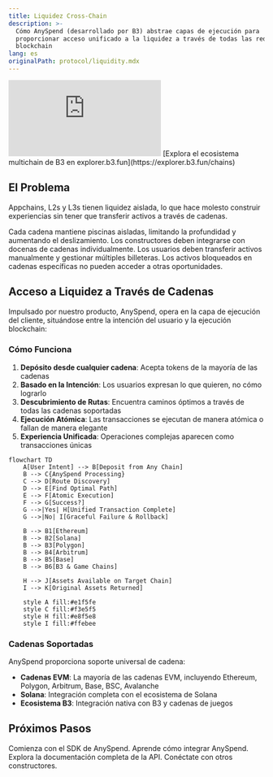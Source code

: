 ```yaml
---
title: Liquidez Cross-Chain
description: >-
  Cómo AnySpend (desarrollado por B3) abstrae capas de ejecución para
  proporcionar acceso unificado a la liquidez a través de todas las redes
  blockchain
lang: es
originalPath: protocol/liquidity.mdx
---
```

<iframe
   className="w-full aspect-video rounded-xl"
    src="https://customer-gg6qs7nm5ue94t64.cloudflarestream.com/4453d7f20bb58fb822f0e114e4887ab5/iframe?muted=true&loop=true&autoplay=true&poster=https%3A%2F%2Fcustomer-gg6qs7nm5ue94t64.cloudflarestream.com%2F4453d7f20bb58fb822f0e114e4887ab5%2Fthumbnails%2Fthumbnail.jpg%3Ftime%3D%26height%3D600"
    title="Fragmentación de Liquidez"
    frameBorder="0"
  allow="accelerometer; autoplay; clipboard-write; encrypted-media; gyroscope; picture-in-picture"
  allowFullScreen
  ></iframe>

<Note>
[Explora el ecosistema multichain de B3 en explorer.b3.fun](https://explorer.b3.fun/chains)
</Note>

## El Problema

Appchains, L2s y L3s tienen liquidez aislada, lo que hace molesto construir experiencias sin tener que transferir activos a través de cadenas.


<CardGroup cols={2}>

<Card title="Liquidez Fragmentada" icon="puzzle-piece">
  Cada cadena mantiene piscinas aisladas, limitando la profundidad y aumentando el deslizamiento.
</Card>

<Card title="Integración Compleja" icon="gears">
  Los constructores deben integrarse con docenas de cadenas individualmente.
</Card>

<Card title="Mala UX" icon="face-frown">
  Los usuarios deben transferir activos manualmente y gestionar múltiples billeteras.
</Card>

<Card title="Ineficiencia de Capital" icon="chart-line-down">
  Los activos bloqueados en cadenas específicas no pueden acceder a otras oportunidades.
</Card>

</CardGroup>

## Acceso a Liquidez a Través de Cadenas

Impulsado por nuestro producto, AnySpend, opera en la capa de ejecución del cliente, situándose entre la intención del usuario y la ejecución blockchain:

### Cómo Funciona

1. **Depósito desde cualquier cadena**: Acepta tokens de la mayoría de las cadenas
2. **Basado en la Intención**: Los usuarios expresan lo que quieren, no cómo lograrlo
3. **Descubrimiento de Rutas**: Encuentra caminos óptimos a través de todas las cadenas soportadas
4. **Ejecución Atómica**: Las transacciones se ejecutan de manera atómica o fallan de manera elegante
5. **Experiencia Unificada**: Operaciones complejas aparecen como transacciones únicas

```mermaid
flowchart TD
    A[User Intent] --> B[Deposit from Any Chain]
    B --> C{AnySpend Processing}
    C --> D[Route Discovery]
    D --> E[Find Optimal Path]
    E --> F[Atomic Execution]
    F --> G[Success?]
    G -->|Yes| H[Unified Transaction Complete]
    G -->|No| I[Graceful Failure & Rollback]
    
    B --> B1[Ethereum]
    B --> B2[Solana]
    B --> B3[Polygon]
    B --> B4[Arbitrum]
    B --> B5[Base]
    B --> B6[B3 & Game Chains]
    
    H --> J[Assets Available on Target Chain]
    I --> K[Original Assets Returned]
    
    style A fill:#e1f5fe
    style C fill:#f3e5f5
    style H fill:#e8f5e8
    style I fill:#ffebee
```

### Cadenas Soportadas

AnySpend proporciona soporte universal de cadena:

- **Cadenas EVM**: La mayoría de las cadenas EVM, incluyendo Ethereum, Polygon, Arbitrum, Base, BSC, Avalanche
- **Solana**: Integración completa con el ecosistema de Solana
- **Ecosistema B3**: Integración nativa con B3 y cadenas de juegos

## Próximos Pasos

<CardGroup cols={2}>

<Card title="Prueba AnySpend" icon="rocket" href="/anyspend/introduction">
  Comienza con el SDK de AnySpend.
</Card>

<Card title="Guía de Integración" icon="book" href="/anyspend/installation">
  Aprende cómo integrar AnySpend.
</Card>

<Card title="Referencia de la API" icon="code" href="/anyspend/api-reference/introduction">
  Explora la documentación completa de la API.
</Card>

<Card title="Únete a Discord" icon="discord" href="https://discord.gg/b3dotfun">
  Conéctate con otros constructores.
</Card>

</CardGroup>
